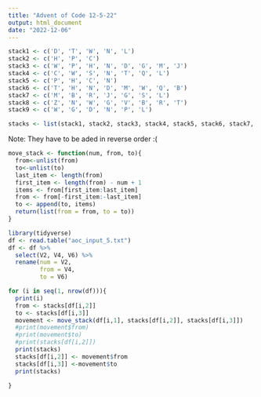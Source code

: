 ```yaml
---
title: "Advent of Code 12-5-22"
output: html_document
date: "2022-12-06"
---
```


```r
stack1 <- c('D', 'T', 'W', 'N', 'L')
stack2 <- c('H', 'P', 'C')
stack3 <- c('W', 'P', 'H', 'N', 'D', 'G', 'M', 'J')
stack4 <- c('C', 'W', 'S', 'N', 'T', 'Q', 'L')
stack5 <- c('P', 'H', 'C', 'N')
stack6 <- c('T', 'H', 'N', 'D', 'M', 'W', 'Q', 'B')
stack7 <- c('M', 'B', 'R', 'J', 'G', 'S', 'L')
stack8 <- c('Z', 'N', 'W', 'G', 'V', 'B', 'R', 'T')
stack9 <- c('W', 'G', 'D', 'N', 'P', 'L')

stacks <- list(stack1, stack2, stack3, stack4, stack5, stack6, stack7, stack8, stack9)
```

Note: They have to be aded in reverse order :(
```r
move_stack <- function(num, from, to){
  from<-unlist(from)
  to<-unlist(to)
  last_item <- length(from)
  first_item <- length(from) - num + 1
  items <- from[first_item:last_item]
  from <- from[-first_item:-last_item]
  to <- append(to, items)
  return(list(from = from, to = to))
}
```

```r
library(tidyverse)
df <- read.table("aoc_input_5.txt")
df <- df %>%
  select(V2, V4, V6) %>%
  rename(num = V2,
         from = V4,
         to = V6) 
```

```r
for (i in seq(1, nrow(df))){
  print(i)
  from <- stacks[df[i,2]]
  to <- stacks[df[i,3]]
  movement <- move_stack(df[i,1], stacks[df[i,2]], stacks[df[i,3]])
  #print(movement$from)
  #print(movement$to)
  #print(stacks[df[i,2]])
  print(stacks)
  stacks[df[i,2]] <- movement$from
  stacks[df[i,3]] <-movement$to
  print(stacks)

}
```

